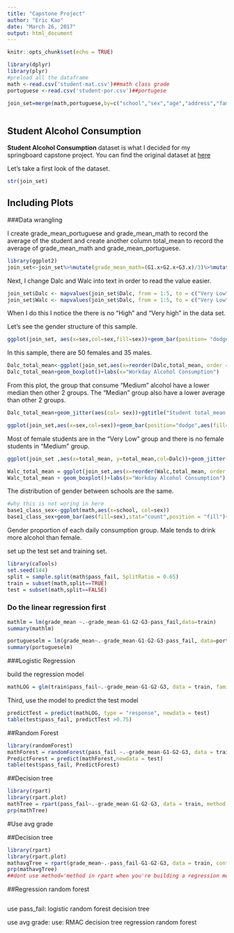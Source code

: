 ```yaml
---
title: "Capstone Project"
author: "Eric Kao"
date: "March 26, 2017"
output: html_document
---
```


```r
knitr::opts_chunk$set(echo = TRUE)

library(dplyr)
library(plyr)
#preload all the dataframe
math <-read.csv('student-mat.csv')##math class grade
portuguese <-read.csv('student-por.csv')##portugese

join_set=merge(math,portuguese,by=c("school","sex","age","address","famsize","Pstatus", "Medu","Fedu","Mjob","Fjob","reason","nursery","internet", "guardian","guardian","traveltime","studytime","failures", "schoolsup","famsup","activities","higher","romantic", "famrel","freetime","goout","Dalc","Walc","health","absences"))



```

## Student Alcohol Consumption

**Student Alcohol Consumption** dataset is what I decided for my springboard capstone project. You can find the original dataset at [here](https://www.kaggle.com/uciml/student-alcohol-consumption)

Let's take a first look of the dataset.

```r

str(join_set)

```



## Including Plots

###Data wrangling

I create grade_mean_portuguese and grade_mean_math to record the average of the student and create another column total_mean to record the average of grade_mean_math and grade_mean_portuguese.

```r
library(ggplot2)
join_set<-join_set%>%mutate(grade_mean_math=(G1.x+G2.x+G3.x)/3)%>%mutate(grade_mean_portuguese=(G1.y+G2.y+G3.y)/3)%>%mutate(total_mean = ((grade_mean_math+grade_mean_portuguese)/2) )
```

Next, I change Dalc and Walc into text in order to read the value easier. 
```r
join_set$Dalc <- mapvalues(join_set$Dalc, from = 1:5, to = c("Very Low", "Low", "Medium", "High", "Very High"))
join_set$Walc <- mapvalues(join_set$Dalc, from = 1:5, to = c("Very Low", "Low", "Medium", "High", "Very High"))

```

When I do this I notice the there is no "High" and "Very high" in the data set. 


Let's see the gender structure of this sample.
```r
ggplot(join_set, aes(x=sex,col=sex,fill=sex))+geom_bar(position= "dodge")
```
In this sample, there are 50 females and 35 males. 



```r
Dalc_total_mean<-ggplot(join_set,aes(x=reorder(Dalc,total_mean, order = FALSE),y= total_mean))
Dalc_total_mean+geom_boxplot()+labs(x="Workday Alcohol Consumption")
```


From this plot, the group that consume "Medium" alcohol have a lower median then other 2 groups. The "Median" group also have a lower average than other 2 groups. 

```r
Dalc_total_mean+geom_jitter(aes(col= sex))+ggtitle("Student total_mean distribution dotplot based on Workday alcohol consumption")+labs(x="Workday Alcohol Consumption")
```

```r
ggplot(join_set,aes(x=sex,col=sex))+geom_bar(position="dodge",aes(fill=sex))+facet_grid(. ~ reorder(Dalc,total_mean, order = FALSE))+ggtitle("Student headcount of each Workday alcohol consumption group")
```
Most of female students are in the "Very Low" group and there is no female students in "Medium" group. 




```r
ggplot(join_set ,aes(x=total_mean, y=total_mean,col=Dalc))+geom_jitter()


```

```r
Walc_total_mean = ggplot(join_set,aes(x=reorder(Walc,total_mean, order = FALSE),y= total_mean))
Walc_total_mean + geom_boxplot()+labs(x="Workday Alcohol Consumption")
```
The distribution of gender between schools are the same. 


```r

#why this is not woring in here
base1_class_sex<-ggplot(math,aes(x=school, col=sex))
base1_class_sex+geom_bar(aes(fill=sex),stat="count",position = "fill")+facet_grid(.~Dalc)+ggtitle("Gender Proportion of each group")

```
Gender proportion of each daily consumption group. Male tends to drink more alcohol than female. 



set up the test set and training set.

```r
library(caTools)
set.seed(144)
split = sample.split(math$pass_fail, SplitRatio = 0.65)
train = subset(math,split==TRUE)
test = subset(math,split==FALSE)
```


### Do the linear regression first
```r
mathlm = lm(grade_mean ~.-grade_mean-G1-G2-G3-pass_fail,data=train)
summary(mathlm)

portugueselm = lm(grade_mean~.-grade_mean-G1-G2-G3-pass_fail, data=portuguese)
summary(portugueselm)
```

###Logistic Regression

build the regression model

```r
mathLOG = glm(train$pass_fail~.-grade_mean-G1-G2-G3, data = train, family = "binomial")
```

Third, use the model to predict the test model

```r
predictTest = predict(mathLOG, type = "response", newdata = test)
table(test$pass_fail, predictTest >0.75)

```

##Random Forest
```r
library(randomForest)
mathForest = randomForest(pass_fail ~.-grade_mean-G1-G2-G3, data = train, nodesize= 25, ntree=200)
PredictForest = predict(mathForest,newdata = test)
table(test$pass_fail, PredictForest)
```

##Decision tree
```r
library(rpart)
library(rpart.plot)
mathTree = rpart(pass_fail~.-grade_mean-G1-G2-G3, data = train, method = "class", control = rpart.control(minbucket = 25))
prp(mathTree)

```


#Use avg grade

##Decision tree
```r
library(rpart)
library(rpart.plot)
mathavgTree = rpart(grade_mean~.-pass_fail-G1-G2-G3, data = train, control = rpart.control(minbucket = 25))
prp(mathavgTree)
##dont use method='method in rpart when you're building a regression model'
```


##Regression random forest
```r


```


use pass_fail:
logistic 
random forest 
decision tree

use avg grade:
use:
RMAC
decision tree 
regression random forest


